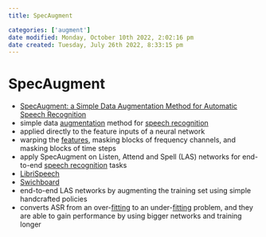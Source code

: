 ```yaml
---
title: SpecAugment

categories: ['augment']
date modified: Monday, October 10th 2022, 2:02:16 pm
date created: Tuesday, July 26th 2022, 8:33:15 pm
---
```


# SpecAugment
- [SpecAugment: a Simple Data Augmentation Method for Automatic Speech Recognition](https://arxiv.org/abs/1904.08779)
- simple data [augmentation](Augmentation.qmd) method for [speech recognition](speech recognition.qmd)
- applied directly to the feature inputs of a neural network
- warping the [features](Features.qmd), masking blocks of frequency channels, and masking blocks of time steps
- apply SpecAugment on Listen, Attend and Spell (LAS) networks for end-to-end [speech recognition](speech recognition.qmd) tasks
- [LibriSpeech](LibriSpeech.qmd)
- [Swichboard](Swichboard.qmd)
- end-to-end LAS networks by augmenting the training set using simple handcrafted policies
- converts ASR from an over-[fitting](Fitting.qmd) to an under-[fitting](Fitting.qmd) problem, and they are able to gain performance by using bigger networks and training longer



